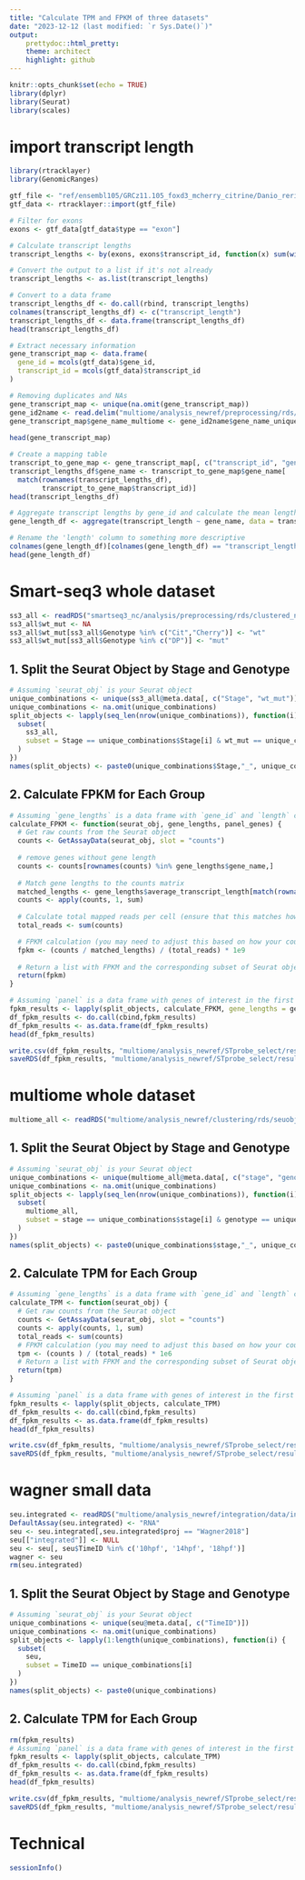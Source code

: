 ```yaml
---
title: "Calculate TPM and FPKM of three datasets"
date: "2023-12-12 (last modified: `r Sys.Date()`)"
output: 
    prettydoc::html_pretty:
    theme: architect
    highlight: github
---
```


```r
knitr::opts_chunk$set(echo = TRUE)
library(dplyr)
library(Seurat)
library(scales)
```

# import transcript length

```r
library(rtracklayer)
library(GenomicRanges)

gtf_file <- "ref/ensembl105/GRCz11.105_foxd3_mcherry_citrine/Danio_rerio.GRCz11.105_foxd3_mcherry_citrine.filtered.gtf"  # Replace with your GTF file path
gtf_data <- rtracklayer::import(gtf_file)

# Filter for exons
exons <- gtf_data[gtf_data$type == "exon"]

# Calculate transcript lengths
transcript_lengths <- by(exons, exons$transcript_id, function(x) sum(width(reduce(x))))

# Convert the output to a list if it's not already
transcript_lengths <- as.list(transcript_lengths)

# Convert to a data frame
transcript_lengths_df <- do.call(rbind, transcript_lengths)
colnames(transcript_lengths_df) <- c("transcript_length")
transcript_lengths_df <- data.frame(transcript_lengths_df)
head(transcript_lengths_df)
```

```r
# Extract necessary information
gene_transcript_map <- data.frame(
  gene_id = mcols(gtf_data)$gene_id,
  transcript_id = mcols(gtf_data)$transcript_id
)

# Removing duplicates and NAs
gene_transcript_map <- unique(na.omit(gene_transcript_map))
gene_id2name <- read.delim("multiome/analysis_newref/preprocessing/rds/seu_featuredata.tsv")
gene_transcript_map$gene_name_multiome <- gene_id2name$gene_name_unique[match(gene_transcript_map$gene_id, 
                                                                              gene_id2name$gene_id)]
head(gene_transcript_map)
```

```r
# Create a mapping table
transcript_to_gene_map <- gene_transcript_map[, c("transcript_id", "gene_name_multiome")]
transcript_lengths_df$gene_name <- transcript_to_gene_map$gene_name[
  match(rownames(transcript_lengths_df),
        transcript_to_gene_map$transcript_id)]
head(transcript_lengths_df)
```


```r
# Aggregate transcript lengths by gene_id and calculate the mean length
gene_length_df <- aggregate(transcript_length ~ gene_name, data = transcript_lengths_df, FUN = mean)

# Rename the 'length' column to something more descriptive
colnames(gene_length_df)[colnames(gene_length_df) == "transcript_length"] <- "average_transcript_length"
head(gene_length_df)
```

# Smart-seq3 whole dataset

```r
ss3_all <- readRDS("smartseq3_nc/analysis/preprocessing/rds/clustered_nc_all_batches1to8.rds")
ss3_all$wt_mut <- NA
ss3_all$wt_mut[ss3_all$Genotype %in% c("Cit","Cherry")] <- "wt"
ss3_all$wt_mut[ss3_all$Genotype %in% c("DP")] <- "mut"
```

## 1. Split the Seurat Object by Stage and Genotype

```r
# Assuming `seurat_obj` is your Seurat object
unique_combinations <- unique(ss3_all@meta.data[, c("Stage", "wt_mut")])
unique_combinations <- na.omit(unique_combinations)
split_objects <- lapply(seq_len(nrow(unique_combinations)), function(i) {
  subset(
    ss3_all,
    subset = Stage == unique_combinations$Stage[i] & wt_mut == unique_combinations$wt_mut[i]
  )
})
names(split_objects) <- paste0(unique_combinations$Stage,"_", unique_combinations$wt_mut)
```

## 2. Calculate FPKM for Each Group

```r
# Assuming `gene_lengths` is a data frame with `gene_id` and `length` columns
calculate_FPKM <- function(seurat_obj, gene_lengths, panel_genes) {
  # Get raw counts from the Seurat object
  counts <- GetAssayData(seurat_obj, slot = "counts")
  
  # remove genes without gene length
  counts <- counts[rownames(counts) %in% gene_lengths$gene_name,]
  
  # Match gene lengths to the counts matrix
  matched_lengths <- gene_lengths$average_transcript_length[match(rownames(counts), gene_lengths$gene_name)]
  counts <- apply(counts, 1, sum)
  
  # Calculate total mapped reads per cell (ensure that this matches how your Seurat object was created)
  total_reads <- sum(counts)

  # FPKM calculation (you may need to adjust this based on how your counts and gene lengths are scaled)
  fpkm <- (counts / matched_lengths) / (total_reads) * 1e9
  
  # Return a list with FPKM and the corresponding subset of Seurat object
  return(fpkm)
}

# Assuming `panel` is a data frame with genes of interest in the first column (V1)
fpkm_results <- lapply(split_objects, calculate_FPKM, gene_lengths = gene_length_df, panel_genes = unique(c(panel$gene, receptors$gene)))
df_fpkm_results <- do.call(cbind,fpkm_results)
df_fpkm_results <- as.data.frame(df_fpkm_results)
head(df_fpkm_results)
```

```r
write.csv(df_fpkm_results, "multiome/analysis_newref/STprobe_select/results/fpkm_tpm/ss3_wholeData_splitBySample_fpkm.csv")
saveRDS(df_fpkm_results, "multiome/analysis_newref/STprobe_select/results/fpkm_tpm/ss3_wholeData_splitBySample_fpkm.rds")
```

# multiome whole dataset

```r
multiome_all <- readRDS("multiome/analysis_newref/clustering/rds/seuobj_rna/seu_RNAsoupx64340_clustered.rds")
```

## 1. Split the Seurat Object by Stage and Genotype

```r
# Assuming `seurat_obj` is your Seurat object
unique_combinations <- unique(multiome_all@meta.data[, c("stage", "genotype")])
unique_combinations <- na.omit(unique_combinations)
split_objects <- lapply(seq_len(nrow(unique_combinations)), function(i) {
  subset(
    multiome_all,
    subset = stage == unique_combinations$stage[i] & genotype == unique_combinations$genotype[i]
  )
})
names(split_objects) <- paste0(unique_combinations$stage,"_", unique_combinations$genotype)
```

## 2. Calculate TPM for Each Group

```r
# Assuming `gene_lengths` is a data frame with `gene_id` and `length` columns
calculate_TPM <- function(seurat_obj) {
  # Get raw counts from the Seurat object
  counts <- GetAssayData(seurat_obj, slot = "counts")
  counts <- apply(counts, 1, sum)
  total_reads <- sum(counts)
  # FPKM calculation (you may need to adjust this based on how your counts and gene lengths are scaled)
  tpm <- (counts ) / (total_reads) * 1e6
  # Return a list with FPKM and the corresponding subset of Seurat object
  return(tpm)
}

# Assuming `panel` is a data frame with genes of interest in the first column (V1)
fpkm_results <- lapply(split_objects, calculate_TPM)
df_fpkm_results <- do.call(cbind,fpkm_results)
df_fpkm_results <- as.data.frame(df_fpkm_results)
head(df_fpkm_results)
```

```r
write.csv(df_fpkm_results, "multiome/analysis_newref/STprobe_select/results/fpkm_tpm/multiome_wholeData_splitBySample_tpm.csv")
saveRDS(df_fpkm_results, "multiome/analysis_newref/STprobe_select/results/fpkm_tpm/multiome_wholeData_splitBySample_tpm.rds")
```

# wagner small data

```r
seu.integrated <- readRDS("multiome/analysis_newref/integration/data/integrated/multiomeNC_wagner2018_cca.rds")
DefaultAssay(seu.integrated) <- "RNA"
seu <- seu.integrated[,seu.integrated$proj == "Wagner2018"]
seu[["integrated"]] <- NULL
seu <- seu[, seu$TimeID %in% c('10hpf', '14hpf', '18hpf')]
wagner <- seu
rm(seu.integrated)
```

## 1. Split the Seurat Object by Stage and Genotype

```r
# Assuming `seurat_obj` is your Seurat object
unique_combinations <- unique(seu@meta.data[, c("TimeID")])
unique_combinations <- na.omit(unique_combinations)
split_objects <- lapply(1:length(unique_combinations), function(i) {
  subset(
    seu,
    subset = TimeID == unique_combinations[i] 
  )
})
names(split_objects) <- paste0(unique_combinations)
```

## 2. Calculate TPM for Each Group

```r
rm(fpkm_results)
# Assuming `panel` is a data frame with genes of interest in the first column (V1)
fpkm_results <- lapply(split_objects, calculate_TPM)
df_fpkm_results <- do.call(cbind,fpkm_results)
df_fpkm_results <- as.data.frame(df_fpkm_results)
head(df_fpkm_results)
```

```r
write.csv(df_fpkm_results, "multiome/analysis_newref/STprobe_select/results/fpkm_tpm/wagnerSmall_splitBySample_tpm.csv")
saveRDS(df_fpkm_results, "multiome/analysis_newref/STprobe_select/results/fpkm_tpm/wagnerSmall_splitBySample_tpm.rds")
```

# Technical

```r
sessionInfo()
```


